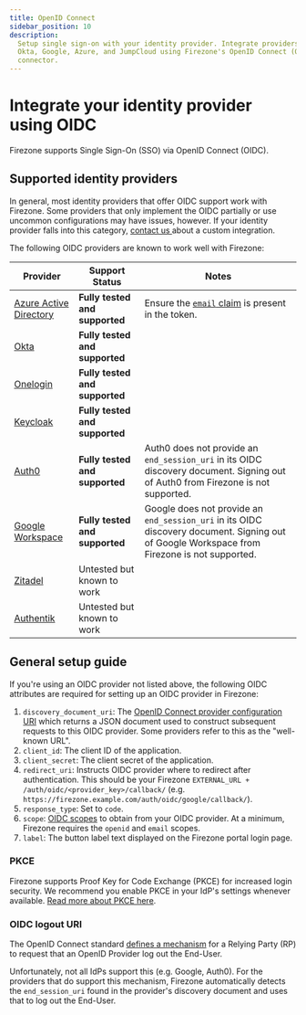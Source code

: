 ```yaml
---
title: OpenID Connect
sidebar_position: 10
description:
  Setup single sign-on with your identity provider. Integrate providers like
  Okta, Google, Azure, and JumpCloud using Firezone's OpenID Connect (OIDC)
  connector.
---
```


# Integrate your identity provider using OIDC

Firezone supports Single Sign-On (SSO) via OpenID Connect (OIDC).

## Supported identity providers

In general, most identity providers that offer OIDC support work with Firezone.
Some providers that only implement the OIDC partially or use uncommon
configurations may have issues, however. If your identity provider falls into
this category, [contact us ](/contact/sales) about a custom integration.

The following OIDC providers are known to work well with Firezone:

| Provider                              | Support Status                 | Notes                                                                                                                                                  |
| ------------------------------------- | ------------------------------ | ------------------------------------------------------------------------------------------------------------------------------------------------------ |
| [Azure Active Directory](azuread)     | **Fully tested and supported** | Ensure the [`email` claim](https://learn.microsoft.com/en-us/azure/active-directory/develop/active-directory-optional-claims) is present in the token. |
| [Okta](okta)                          | **Fully tested and supported** |                                                                                                                                                        |
| [Onelogin](onelogin)                  | **Fully tested and supported** |                                                                                                                                                        |
| [Keycloak](https://www.keycloak.org/) | **Fully tested and supported** |                                                                                                                                                        |
| [Auth0](auth0)                        | **Fully tested and supported** | Auth0 does not provide an `end_session_uri` in its OIDC discovery document. Signing out of Auth0 from Firezone is not supported.                       |
| [Google Workspace](google)            | **Fully tested and supported** | Google does not provide an `end_session_uri` in its OIDC discovery document. Signing out of Google Workspace from Firezone is not supported.           |
| [Zitadel](zitadel)                    | Untested but known to work     |                                                                                                                                                        |
| [Authentik](https://goauthentik.io/)  | Untested but known to work     |                                                                                                                                                        |

## General setup guide

If you're using an OIDC provider not listed above, the following OIDC attributes
are required for setting up an OIDC provider in Firezone:

1. `discovery_document_uri`: The
   [OpenID Connect provider configuration URI](https://openid.net/specs/openid-connect-discovery-1_0.html#ProviderConfig)
   which returns a JSON document used to construct subsequent requests to this
   OIDC provider. Some providers refer to this as the "well-known URL".
1. `client_id`: The client ID of the application.
1. `client_secret`: The client secret of the application.
1. `redirect_uri`: Instructs OIDC provider where to redirect after
   authentication. This should be your Firezone
   `EXTERNAL_URL + /auth/oidc/<provider_key>/callback/` (e.g.
   `https://firezone.example.com/auth/oidc/google/callback/`).
1. `response_type`: Set to `code`.
1. `scope`:
   [OIDC scopes](https://openid.net/specs/openid-connect-basic-1_0.html#Scopes)
   to obtain from your OIDC provider. At a minimum, Firezone requires the
   `openid` and `email` scopes.
1. `label`: The button label text displayed on the Firezone portal login page.

### PKCE

Firezone supports Proof Key for Code Exchange (PKCE) for increased login
security. We recommend you enable PKCE in your IdP's settings whenever
available. [Read more about PKCE here](https://oauth.net/2/pkce/).

### OIDC logout URI

The OpenID Connect standard
[defines a mechanism](https://openid.net/specs/openid-connect-rpinitiated-1_0.html)
for a Relying Party (RP) to request that an OpenID Provider log out the
End-User.

Unfortunately, not all IdPs support this (e.g. Google, Auth0). For the providers
that do support this mechanism, Firezone automatically detects the
`end_session_uri` found in the provider's discovery document and uses that to
log out the End-User.
